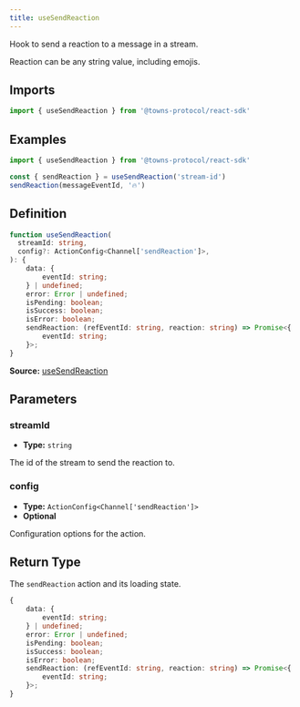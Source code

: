 ```yaml
---
title: useSendReaction
---
```

Hook to send a reaction to a message in a stream.

Reaction can be any string value, including emojis.

## Imports

```ts
import { useSendReaction } from '@towns-protocol/react-sdk'
```

## Examples

```ts
import { useSendReaction } from '@towns-protocol/react-sdk'

const { sendReaction } = useSendReaction('stream-id')
sendReaction(messageEventId, '🔥')
```

## Definition

```ts
function useSendReaction(
  streamId: string,
  config?: ActionConfig<Channel['sendReaction']>,
): {
    data: {
        eventId: string;
    } | undefined;
    error: Error | undefined;
    isPending: boolean;
    isSuccess: boolean;
    isError: boolean;
    sendReaction: (refEventId: string, reaction: string) => Promise<{
        eventId: string;
    }>;
}
```

**Source:** [useSendReaction](https://github.com/towns-protocol/towns/blob/main/packages/react-sdk/src/useSendReaction.ts)

## Parameters

### streamId

- **Type:** `string`

The id of the stream to send the reaction to.

### config

- **Type:** `ActionConfig<Channel['sendReaction']>`
- **Optional**

Configuration options for the action.

## Return Type

The `sendReaction` action and its loading state.

```ts
{
    data: {
        eventId: string;
    } | undefined;
    error: Error | undefined;
    isPending: boolean;
    isSuccess: boolean;
    isError: boolean;
    sendReaction: (refEventId: string, reaction: string) => Promise<{
        eventId: string;
    }>;
}
```

